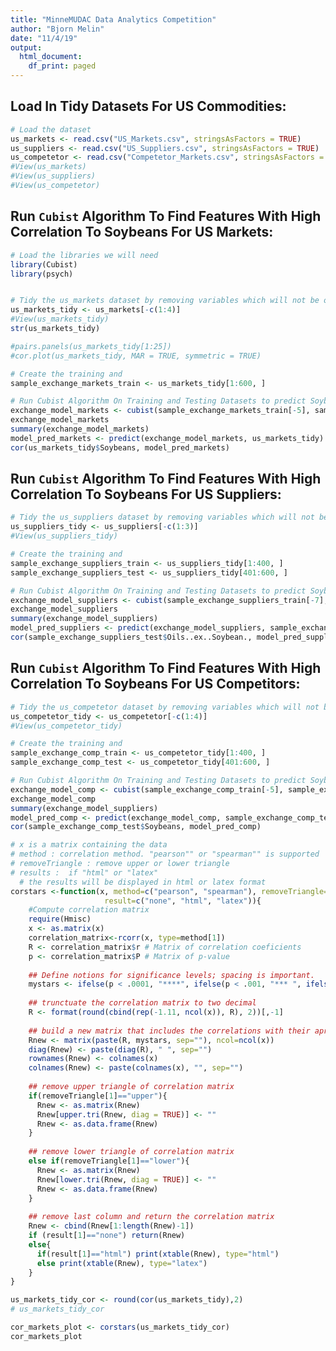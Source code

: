 ```yaml
---
title: "MinneMUDAC Data Analytics Competition"
author: "Bjorn Melin"
date: "11/4/19"
output:
  html_document:
    df_print: paged
---
```


## Load In Tidy Datasets For US Commodities:

```r
# Load the dataset
us_markets <- read.csv("US_Markets.csv", stringsAsFactors = TRUE)
us_suppliers <- read.csv("US_Suppliers.csv", stringsAsFactors = TRUE)
us_competetor <- read.csv("Competetor_Markets.csv", stringsAsFactors = TRUE)
#View(us_markets)
#View(us_suppliers)
#View(us_competetor)
```



## Run `Cubist` Algorithm To Find Features With High Correlation To Soybeans For US Markets:

```r
# Load the libraries we will need
library(Cubist)
library(psych)


# Tidy the us_markets dataset by removing variables which will not be of interest
us_markets_tidy <- us_markets[-c(1:4)]
#View(us_markets_tidy)
str(us_markets_tidy)

#pairs.panels(us_markets_tidy[1:25])
#cor.plot(us_markets_tidy, MAR = TRUE, symmetric = TRUE)

# Create the training and 
sample_exchange_markets_train <- us_markets_tidy[1:600, ]

# Run Cubist Algorithm On Training and Testing Datasets to predict Soybean
exchange_model_markets <- cubist(sample_exchange_markets_train[-5], sample_exchange_markets_train$Soybeans)
exchange_model_markets
summary(exchange_model_markets)
model_pred_markets <- predict(exchange_model_markets, us_markets_tidy)
cor(us_markets_tidy$Soybeans, model_pred_markets)
```


## Run `Cubist` Algorithm To Find Features With High Correlation To Soybeans For US Suppliers:

```r
# Tidy the us_suppliers dataset by removing variables which will not be of interest
us_suppliers_tidy <- us_suppliers[-c(1:3)]
#View(us_suppliers_tidy)

# Create the training and 
sample_exchange_suppliers_train <- us_suppliers_tidy[1:400, ]
sample_exchange_suppliers_test <- us_suppliers_tidy[401:600, ]

# Run Cubist Algorithm On Training and Testing Datasets to predict Soybean
exchange_model_suppliers <- cubist(sample_exchange_suppliers_train[-7], sample_exchange_suppliers_train$Oils..ex..Soybean.)
exchange_model_suppliers
summary(exchange_model_suppliers)
model_pred_suppliers <- predict(exchange_model_suppliers, sample_exchange_suppliers_test)
cor(sample_exchange_suppliers_test$Oils..ex..Soybean., model_pred_suppliers)
```


## Run `Cubist` Algorithm To Find Features With High Correlation To Soybeans For US Competitors:

```r
# Tidy the us_competetor dataset by removing variables which will not be of interest
us_competetor_tidy <- us_competetor[-c(1:4)]
#View(us_competetor_tidy)

# Create the training and 
sample_exchange_comp_train <- us_competetor_tidy[1:400, ]
sample_exchange_comp_test <- us_competetor_tidy[401:600, ]

# Run Cubist Algorithm On Training and Testing Datasets to predict Soybean
exchange_model_comp <- cubist(sample_exchange_comp_train[-5], sample_exchange_comp_train$Soybeans)
exchange_model_comp
summary(exchange_model_suppliers)
model_pred_comp <- predict(exchange_model_comp, sample_exchange_comp_test)
cor(sample_exchange_comp_test$Soybeans, model_pred_comp)
```



```r
# x is a matrix containing the data
# method : correlation method. "pearson"" or "spearman"" is supported
# removeTriangle : remove upper or lower triangle
# results :  if "html" or "latex"
  # the results will be displayed in html or latex format
corstars <-function(x, method=c("pearson", "spearman"), removeTriangle=c("upper", "lower"),
                     result=c("none", "html", "latex")){
    #Compute correlation matrix
    require(Hmisc)
    x <- as.matrix(x)
    correlation_matrix<-rcorr(x, type=method[1])
    R <- correlation_matrix$r # Matrix of correlation coeficients
    p <- correlation_matrix$P # Matrix of p-value 
    
    ## Define notions for significance levels; spacing is important.
    mystars <- ifelse(p < .0001, "****", ifelse(p < .001, "*** ", ifelse(p < .01, "**  ", ifelse(p < .05, "*   ", "    "))))
    
    ## trunctuate the correlation matrix to two decimal
    R <- format(round(cbind(rep(-1.11, ncol(x)), R), 2))[,-1]
    
    ## build a new matrix that includes the correlations with their apropriate stars
    Rnew <- matrix(paste(R, mystars, sep=""), ncol=ncol(x))
    diag(Rnew) <- paste(diag(R), " ", sep="")
    rownames(Rnew) <- colnames(x)
    colnames(Rnew) <- paste(colnames(x), "", sep="")
    
    ## remove upper triangle of correlation matrix
    if(removeTriangle[1]=="upper"){
      Rnew <- as.matrix(Rnew)
      Rnew[upper.tri(Rnew, diag = TRUE)] <- ""
      Rnew <- as.data.frame(Rnew)
    }
    
    ## remove lower triangle of correlation matrix
    else if(removeTriangle[1]=="lower"){
      Rnew <- as.matrix(Rnew)
      Rnew[lower.tri(Rnew, diag = TRUE)] <- ""
      Rnew <- as.data.frame(Rnew)
    }
    
    ## remove last column and return the correlation matrix
    Rnew <- cbind(Rnew[1:length(Rnew)-1])
    if (result[1]=="none") return(Rnew)
    else{
      if(result[1]=="html") print(xtable(Rnew), type="html")
      else print(xtable(Rnew), type="latex") 
    }
} 
```


```r
us_markets_tidy_cor <- round(cor(us_markets_tidy),2)
# us_markets_tidy_cor

cor_markets_plot <- corstars(us_markets_tidy_cor)
cor_markets_plot
```




